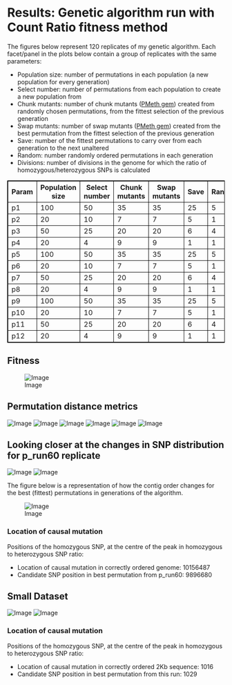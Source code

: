 Results: Genetic algorithm run with Count Ratio fitness method
========================================================

The figures below represent 120 replicates of my genetic algorithm.
Each facet/panel in the plots below contain a group of replicates with the same parameters:

- Population size: number of permutations in each population (a new population for every generation)
- Select number: number of permutations from each population to create a new population from
- Chunk mutants: number of chunk mutants ([PMeth gem](https://github.com/edwardchalstrey1/pmeth)) created from randomly chosen permutations, from the fittest selection of the previous generation
- Swap mutants: number of swap mutants ([PMeth gem](https://github.com/edwardchalstrey1/pmeth)) created from the best permutation from the fittest selection of the previous generation
- Save: number of the fittest permutations to carry over from each generation to the next unaltered
- Random: number randomly ordered permutations in each generation
- Divisions: number of divisions in the genome for which the ratio of homozygous/heterozygous SNPs is calculated

<style>
table,th,td
{
border:1px solid black;
}
</style>

<table>

  <tr><th>Param</th><th>Population size</th><th>Select number</th><th>Chunk mutants</th><th>Swap mutants</th><th>Save</th><th>Random</th><th>Divisions (1000s)</th></tr>
  
  <tr> <td>p1</td> <td>100</td> <td>50</td> <td>35</td> <td>35</td> <td>25</td> <td>5</td> <td>1</td> </tr>
  <tr> <td>p2</td> <td>20</td> <td>10</td> <td>7</td> <td>7</td> <td>5</td> <td>1</td> <td>1</td> </tr>
  <tr> <td>p3</td> <td>50</td> <td>25</td> <td>20</td> <td>20</td> <td>6</td> <td>4</td> <td>1</td> </tr>
  <tr> <td>p4</td> <td>20</td> <td>4</td> <td>9</td> <td>9</td> <td>1</td> <td>1</td> <td>1</td> </tr>
  
  <tr> <td>p5</td> <td>100</td> <td>50</td> <td>35</td> <td>35</td> <td>25</td> <td>5</td> <td>10</td> </tr>
  <tr> <td>p6</td> <td>20</td> <td>10</td> <td>7</td> <td>7</td> <td>5</td> <td>1</td> <td>10</td> </tr>
  <tr> <td>p7</td> <td>50</td> <td>25</td> <td>20</td> <td>20</td> <td>6</td> <td>4</td> <td>10</td> </tr>
  <tr> <td>p8</td> <td>20</td> <td>4</td> <td>9</td> <td>9</td> <td>1</td> <td>1</td> <td>10</td> </tr>
  
  <tr> <td>p9</td> <td>100</td> <td>50</td> <td>35</td> <td>35</td> <td>25</td> <td>5</td> <td>100</td> </tr>
  <tr> <td>p10</td> <td>20</td> <td>10</td> <td>7</td> <td>7</td> <td>5</td> <td>1</td> <td>100</td> </tr>
  <tr> <td>p11</td> <td>50</td> <td>25</td> <td>20</td> <td>20</td> <td>6</td> <td>4</td> <td>100</td> </tr>
  <tr> <td>p12</td> <td>20</td> <td>4</td> <td>9</td> <td>9</td> <td>1</td> <td>1</td> <td>100</td> </tr>
</table>

Fitness
----
![Image](https://github.com/edwardchalstrey1/fragmented_genome_with_snps/blob/master/arabidopsis_datasets/10K_dataset4/umbrella_plot_fits_total.png?raw=true)

Permutation distance metrics
-----

![Image](https://github.com/edwardchalstrey1/fragmented_genome_with_snps/blob/master/arabidopsis_datasets/10K_dataset4/umbrella_plot_%5B%22dev%22%5D.png?raw=true)
![Image](https://github.com/edwardchalstrey1/fragmented_genome_with_snps/blob/master/arabidopsis_datasets/10K_dataset4/umbrella_plot_%5B%22square%22%5D.png?raw=true)
![Image](https://github.com/edwardchalstrey1/fragmented_genome_with_snps/blob/master/arabidopsis_datasets/10K_dataset4/umbrella_plot_%5B%22ham%22%5D.png?raw=true)
![Image](https://github.com/edwardchalstrey1/fragmented_genome_with_snps/blob/master/arabidopsis_datasets/10K_dataset4/umbrella_plot_%5B%22r_dist%22%5D.png?raw=true)
![Image](https://github.com/edwardchalstrey1/fragmented_genome_with_snps/blob/master/arabidopsis_datasets/10K_dataset4/umbrella_plot_%5B%22lcs%22%5D.png?raw=true)
![Image](https://github.com/edwardchalstrey1/fragmented_genome_with_snps/blob/master/arabidopsis_datasets/10K_dataset4/umbrella_plot_%5B%22kt%22%5D.png?raw=true)

Looking closer at the changes in SNP distribution for p_run60 replicate
------

![Image](https://github.com/edwardchalstrey1/fragmented_genome_with_snps/blob/master/arabidopsis_datasets/10K_dataset4/p_run60/images_hyp.gif?raw=true)
![Image](https://github.com/edwardchalstrey1/fragmented_genome_with_snps/blob/master/arabidopsis_datasets/10K_dataset4/p_run60/images_hm.gif?raw=true)

The figure below is a representation of how the contig order changes for the best (fittest) permutations in generations of the algorithm.

![Image](https://github.com/edwardchalstrey1/fragmented_genome_with_snps/blob/master/arabidopsis_datasets/10K_dataset4/circos_p_run_60.png?raw=true)

### Location of causal mutation

Positions of the homozygous SNP, at the centre of the peak in homozygous to heterozygous SNP ratio:

- Location of causal mutation in correctly ordered genome: 10156487
- Candidate SNP position in best permutation from p_run60: 9896680

Small Dataset
------------

![Image](https://github.com/edwardchalstrey1/fragmented_genome_with_snps/blob/master/arabidopsis_datasets/small_dataset2final/count_ratio/images_hyp.gif?raw=true)
![Image](https://github.com/edwardchalstrey1/fragmented_genome_with_snps/blob/master/arabidopsis_datasets/small_dataset2final/count_ratio/images_hm.gif?raw=true)

### Location of causal mutation

Positions of the homozygous SNP, at the centre of the peak in homozygous to heterozygous SNP ratio:

- Location of causal mutation in correctly ordered 2Kb sequence: 1016
- Candidate SNP position in best permutation from this run:      1029